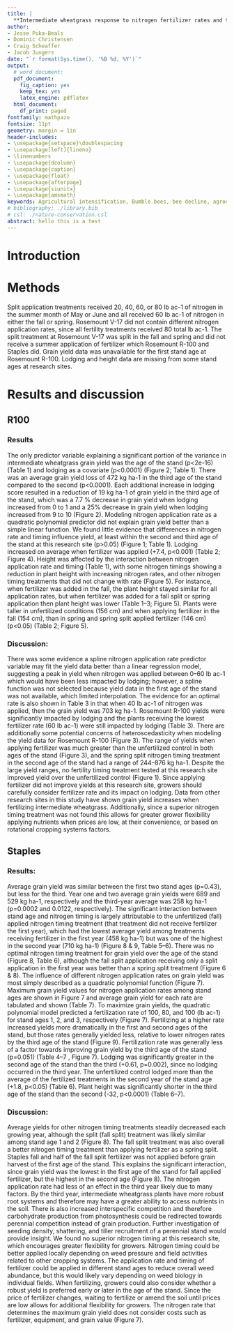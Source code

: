 ```yaml
---
title: |
  **Intermediate wheatgrass response to nitrogen fertilizer rates and timing**
author:
- Jesse Puka-Beals
- Dominic Christensen
- Craig Scheaffer
- Jacob Jungers
date: "`r format(Sys.time(), '%B %d, %Y')`"
output:
  # word_document: 
  pdf_document:
    fig_caption: yes
    keep_tex: yes
    latex_engine: pdflatex
  html_document:
    df_print: paged
fontfamily: mathpazo
fontsize: 11pt
geometry: margin = 1in
header-includes:
- \usepackage{setspace}\doublespacing
- \usepackage[left]{lineno}
- \linenumbers
- \usepackage{dcolumn}
- \usepackage{caption}
- \usepackage{float}
- \usepackage{afterpage}
- \usepackage{siunitx}
- \usepackage{amsmath}
keywords: Agricultural intensification, Bumble bees, bee decline, agroecosystems
# bibliography: ./library.bib
# csl: ./nature-conservation.csl
abstract: hello this is a test
---
```


# Introduction


# Methods

Split application treatments received 20, 40, 60, or 80 lb ac-1 of nitrogen in the summer month of May or June and all received 60 lb ac-1 of nitrogen in either the fall or spring. Rosemount V-17 did not contain different nitrogen application rates, since all fertility treatments received 80 total lb ac-1. The split treatment at Rosemount V-17 was split in the fall and spring and did not receive a summer application of fertilizer which Rosemount R-100 and Staples did. Grain yield data was unavailable for the first stand age at Rosemount R-100. Lodging and height data are missing from some stand ages at research sites.

# Results and discussion 

## R100 
### Results
The only predictor variable explaining a significant portion of the variance in intermediate wheatgrass grain yield was the age of the stand (p<2e-16) (Table 1) and lodging as a covariate (p<0.0001) (Figure 2; Table 1). There was an average grain yield loss of 472 kg ha-1 in the third age of the stand compared to the second (p<0.0001). Each additional increase in lodging score resulted in a reduction of 19 kg ha-1 of grain yield in the third age of the stand, which was a 7.7 % decrease in grain yield when lodging increased from 0 to 1 and a 25% decrease in grain yield when lodging increased from 9 to 10 (Figure 2). Modeling nitrogen application rate as a quadratic polynomial predictor did not explain grain yield better than a simple linear function. We found little evidence that differences in nitrogen rate and timing influence yield, at least within the second and third age of the stand at this research site (p>0.05) (Figure 1; Table 1). Lodging increased on average when fertilizer was applied (+7.4, p<0.001) (Table 2; Figure 4). Height was affected by the interaction between nitrogen application rate and timing (Table 1), with some nitrogen timings showing a reduction in plant height with increasing nitrogen rates, and other nitrogen timing treatments that did not change with rate (Figure 5). For instance, when fertilizer was added in the fall, the plant height stayed similar for all application rates, but when fertilizer was added for a fall split or spring application then plant height was lower (Table 1–3; Figure 5). Plants were taller in unfertilized conditions (156 cm) and when applying fertilizer in the fall (154 cm), than in spring and spring split applied fertilizer (146 cm) (p<0.05) (Table 2; Figure 5). 

### Discussion: 
There was some evidence a spline nitrogen application rate predictor variable may fit the yield data better than a linear regression model, suggesting a peak in yield when nitrogen was applied between 0–60 lb ac-1 which would have been less impacted by lodging; however, a spline function was not selected because yield data in the first age of the stand was not available, which limited interpolation. The evidence for an optimal rate is also shown in Table 3 in that when 40 lb ac-1 of nitrogen was applied, then the grain yield was 703 kg ha-1. Rosemount R-100 yields were significantly impacted by lodging and the plants receiving the lowest fertilizer rate (60 lb ac-1) were still impacted by lodging (Table 3). There are additionally some potential concerns of heteroscedasticity when modeling the yield data for Rosemount R-100 (Figure 3). The range of yields when applying fertilizer was much greater than the unfertilized control in both ages of the stand (Figure 3), and the spring split nitrogen timing treatment in the second age of the stand had a range of 244–876 kg ha-1. Despite the large yield ranges, no fertility timing treatment tested at this research site improved yield over the unfertilized control (Figure 1). Since applying fertilizer did not improve yields at this research site, growers should carefully consider fertilizer rate and its impact on lodging. Data from other research sites in this study have shown grain yield increases when fertilizing intermediate wheatgrass. Additionally, since a superior nitrogen timing treatment was not found this allows for greater grower flexibility applying nutrients when prices are low, at their convenience, or based on rotational cropping systems factors. 

## Staples
### Results:
Average grain yield was similar between the first two stand ages (p=0.43), but less for the third. Year one and two average grain yields were 689 and 529 kg ha-1, respectively and the third-year average was 258 kg ha-1 (p=0.0002 and 0.0122, respectively). The significant interaction between stand age and nitrogen timing is largely attributable to the unfertilized (fall) applied nitrogen timing treatment (that treatment did not receive fertilizer the first year), which had the lowest average yield among treatments receiving fertilizer in the first year (458 kg ha-1) but was one of the highest in the second year (710 kg ha-1) (Figure 8 & 9, Table 5–6). There was no optimal nitrogen timing treatment for grain yield over the age of the stand (Figure 8, Table 6), although the fall split application receiving only a split application in the first year was better than a spring split treatment (Figure 6 & 8). The influence of different nitrogen application rates on grain yield was most simply described as a quadratic polynomial function (Figure 7). Maximum grain yield values for nitrogen application rates among stand ages are shown in Figure 7 and average grain yield for each rate are tabulated and shown (Table 7). To maximize grain yields, the quadratic polynomial model predicted a fertilization rate of 100, 80, and 100 (lb ac-1) for stand ages 1, 2, and 3, respectively (Figure 7). Fertilizing at a higher rate increased yields more dramatically in the first and second ages of the stand, but those rates generally yielded less, relative to lower nitrogen rates by the third age of the stand (Figure 9). Fertilization rate was generally less of a factor towards improving grain yield by the third age of the stand (p=0.051) (Table 4–7 , Figure 7). Lodging was significantly greater in the second age of the stand than the third (+0.61, p=0.002), since no lodging occurred in the third year. The unfertilized control lodged more than the average of the fertilized treatments in the second year of the stand age (+1.8, p<0.05) (Table 6). Plant height was significantly shorter in the third age of the stand than the second (-32, p<0.0001) (Table 6–7). 

### Discussion:
Average yields for other nitrogen timing treatments steadily decreased each growing year, although the split (fall split) treatment was likely similar among stand age 1 and 2 (Figure 8). The fall split treatment was also overall a better nitrogen timing treatment than applying fertilizer as a spring split. Staples fall and half of the fall split fertilizer was not applied before grain harvest of the first age of the stand. This explains the significant interaction, since grain yield was the lowest in the first age of the stand for fall applied fertilizer, but the highest in the second age (Figure 8). The nitrogen application rate had less of an effect in the third year likely due to many factors. By the third year, intermediate wheatgrass plants have more robust root systems and therefore may have a greater ability to access nutrients in the soil. There is also increased interspecific competition and therefore carbohydrate production from photosynthesis could be redirected towards perennial competition instead of grain production. Further investigation of seeding density, shattering, and tiller recruitment of a perennial stand would provide insight. We found no superior nitrogen timing at this research site, which encourages greater flexibility for growers. Nitrogen timing could be better applied locally depending on weed pressure and field activities related to other cropping systems. The application rate and timing of fertilizer could be applied in different stand ages to reduce overall weed abundance, but this would likely vary depending on weed biology in individual fields. When fertilizing, growers could also consider whether a robust yield is preferred early or later in the age of the stand. Since the price of fertilizer changes, waiting to fertilize or amend the soil until prices are low allows for additional flexibility for growers. The nitrogen rate that determines the maximum grain yield does not consider costs such as fertilizer, equipment, and grain value (Figure 7).
